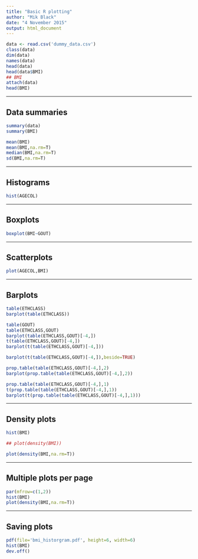 ```yaml
---
title: "Basic R plotting"
author: "Mik Black"
date: "4 November 2015"
output: html_document
---
```

  
```r
data <- read.csv('dummy_data.csv')
class(data)
dim(data)
names(data)
head(data)
head(data$BMI)
## BMI
attach(data)
head(BMI)
```

---

## Data summaries

```r
summary(data)
summary(BMI)

mean(BMI)
mean(BMI,na.rm=T)
median(BMI,na.rm=T)
sd(BMI,na.rm=T)
```

---

## Histograms

```r
hist(AGECOL)
```

---

## Boxplots

```r
boxplot(BMI~GOUT)
```

---

## Scatterplots

```r
plot(AGECOL,BMI)
```

---

## Barplots

```r
table(ETHCLASS)
barplot(table(ETHCLASS))

table(GOUT)
table(ETHCLASS,GOUT)
barplot(table(ETHCLASS,GOUT)[-4,])
t(table(ETHCLASS,GOUT)[-4,])
barplot(t(table(ETHCLASS,GOUT)[-4,]))

barplot(t(table(ETHCLASS,GOUT)[-4,]),beside=TRUE)

prop.table(table(ETHCLASS,GOUT)[-4,],2)
barplot(prop.table(table(ETHCLASS,GOUT)[-4,],2))

prop.table(table(ETHCLASS,GOUT)[-4,],1)
t(prop.table(table(ETHCLASS,GOUT)[-4,],1))
barplot(t(prop.table(table(ETHCLASS,GOUT)[-4,],1)))
```

---

## Density plots

```r
hist(BMI)

## plot(density(BMI))

plot(density(BMI,na.rm=T))
```

---

## Multiple plots per page

```r
par(mfrow=c(1,2))
hist(BMI)
plot(density(BMI,na.rm=T))
```

---

## Saving plots

```r
pdf(file='bmi_historgram.pdf', height=6, width=6)
hist(BMI)
dev.off()
```



